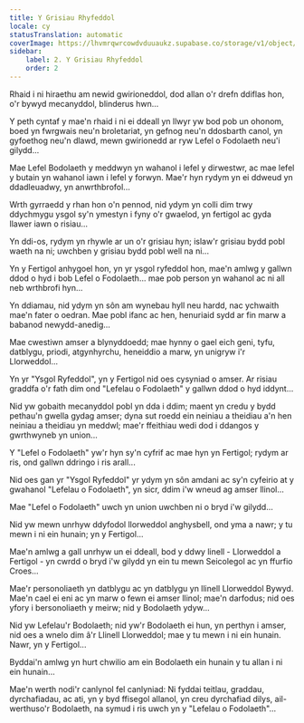 ```yaml
---
title: Y Grisiau Rhyfeddol
locale: cy
statusTranslation: automatic
coverImage: https://lhvmrqwrcowdvduuaukz.supabase.co/storage/v1/object/public/strapi-uploads/small_cover-tratado-de-psicologia-revolucionaria.webp-5e15e1cec4e0ebebcde5d7fc7565d8fd.webp
sidebar:
    label: 2. Y Grisiau Rhyfeddol
    order: 2
---
```

Rhaid i ni hiraethu am newid gwirioneddol, dod allan o'r drefn ddiflas hon, o'r bywyd mecanyddol, blinderus hwn...

Y peth cyntaf y mae'n rhaid i ni ei ddeall yn llwyr yw bod pob un ohonom, boed yn fwrgwais neu'n broletariat, yn gefnog neu'n ddosbarth canol, yn gyfoethog neu'n dlawd, mewn gwirionedd ar ryw Lefel o Fodolaeth neu'i gilydd...

Mae Lefel Bodolaeth y meddwyn yn wahanol i lefel y dirwestwr, ac mae lefel y butain yn wahanol iawn i lefel y forwyn. Mae'r hyn rydym yn ei ddweud yn ddadleuadwy, yn anwrthbrofol...

Wrth gyrraedd y rhan hon o'n pennod, nid ydym yn colli dim trwy ddychmygu ysgol sy'n ymestyn i fyny o'r gwaelod, yn fertigol ac gyda llawer iawn o risiau...

Yn ddi-os, rydym yn rhywle ar un o'r grisiau hyn; islaw'r grisiau bydd pobl waeth na ni; uwchben y grisiau bydd pobl well na ni...

Yn y Fertigol anhygoel hon, yn yr ysgol ryfeddol hon, mae'n amlwg y gallwn ddod o hyd i bob Lefel o Fodolaeth... mae pob person yn wahanol ac ni all neb wrthbrofi hyn...

Yn ddiamau, nid ydym yn sôn am wynebau hyll neu hardd, nac ychwaith mae'n fater o oedran. Mae pobl ifanc ac hen, henuriaid sydd ar fin marw a babanod newydd-anedig...

Mae cwestiwn amser a blynyddoedd; mae hynny o gael eich geni, tyfu, datblygu, priodi, atgynhyrchu, heneiddio a marw, yn unigryw i'r Llorweddol...

Yn yr "Ysgol Ryfeddol", yn y Fertigol nid oes cysyniad o amser. Ar risiau graddfa o'r fath dim ond "Lefelau o Fodolaeth" y gallwn ddod o hyd iddynt...

Nid yw gobaith mecanyddol pobl yn dda i ddim; maent yn credu y bydd pethau'n gwella gydag amser; dyna sut roedd ein neiniau a theidiau a'n hen neiniau a theidiau yn meddwl; mae'r ffeithiau wedi dod i ddangos y gwrthwyneb yn union...

Y "Lefel o Fodolaeth" yw'r hyn sy'n cyfrif ac mae hyn yn Fertigol; rydym ar ris, ond gallwn ddringo i ris arall...

Nid oes gan yr "Ysgol Ryfeddol" yr ydym yn sôn amdani ac sy'n cyfeirio at y gwahanol "Lefelau o Fodolaeth", yn sicr, ddim i'w wneud ag amser llinol...

Mae "Lefel o Fodolaeth" uwch yn union uwchben ni o bryd i'w gilydd...

Nid yw mewn unrhyw ddyfodol llorweddol anghysbell, ond yma a nawr; y tu mewn i ni ein hunain; yn y Fertigol...

Mae'n amlwg a gall unrhyw un ei ddeall, bod y ddwy linell - Llorweddol a Fertigol - yn cwrdd o bryd i'w gilydd yn ein tu mewn Seicolegol ac yn ffurfio Croes...

Mae'r personoliaeth yn datblygu ac yn datblygu yn llinell Llorweddol Bywyd. Mae'n cael ei eni ac yn marw o fewn ei amser llinol; mae'n darfodus; nid oes yfory i bersonoliaeth y meirw; nid y Bodolaeth ydyw...

Nid yw Lefelau'r Bodolaeth; nid yw'r Bodolaeth ei hun, yn perthyn i amser, nid oes a wnelo dim â'r Llinell Llorweddol; mae y tu mewn i ni ein hunain. Nawr, yn y Fertigol...

Byddai'n amlwg yn hurt chwilio am ein Bodolaeth ein hunain y tu allan i ni ein hunain...

Mae'n werth nodi'r canlynol fel canlyniad: Ni fyddai teitlau, graddau, dyrchafiadau, ac ati, yn y byd ffisegol allanol, yn creu dyrchafiad dilys, ail-werthuso'r Bodolaeth, na symud i ris uwch yn y "Lefelau o Fodolaeth"...

